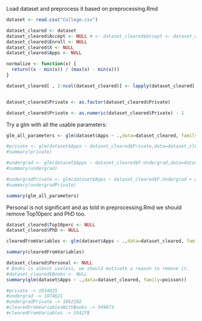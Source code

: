 Load dataset and preprocess it based on preprocessing.Rmd
```r
dataset <- read.csv("College.csv")

dataset_cleared <- dataset
dataset_cleared$Accept <- NULL # <- dataset_cleared$Accept <- dataset_cleared$Enroll <- NULL
dataset_cleared$Enroll <- NULL
dataset_cleared$X <- NULL
dataset_cleared$Apps <- NULL

normalize <- function(x) {
  return((x - min(x)) / (max(x) - min(x)))
}

dataset_cleared[ , 2:ncol(dataset_cleared)] <- lapply(dataset_cleared[ , 2:ncol(dataset_cleared)], normalize)


dataset_cleared$Private <- as.factor(dataset_cleared$Private)

dataset_cleared$Private <- as.numeric(dataset_cleared$Private) - 1
```

Try a glm with all the usable parameters:

```r

glm_all_parameters <- glm(dataset$Apps ~ .,data=dataset_cleared, family=poisson)

#private <- glm(dataset$Apps ~ dataset_cleared$Private,data=dataset_cleared, family=poisson)
#summary(private)

#undergrad <- glm(dataset$Apps ~ dataset_cleared$F.Undergrad,data=dataset_cleared, family=poisson)
#summary(undergrad)

#undergradPrivate <- glm(dataset$Apps ~ dataset_cleared$F.Undergrad + dataset_cleared$Private,data=dataset_cleared, family=poisson)
#summary(undergradPrivate)

summary(glm_all_parameters)

```

Personal is not significant and as told in preprocessing.Rmd we should remove Top10perc and PhD too.

```r

dataset_cleared$Top10perc <- NULL
dataset_cleared$PhD <- NULL

clearedFromVariables <- glm(dataset$Apps ~ .,data=dataset_cleared, family=poisson)

summary(clearedFromVariables)

dataset_cleared$Personal <- NULL
# Books is almost useless, we should motivate a reason to remove it.
#dataset_cleared$Books <- NULL
summary(glm(dataset$Apps ~ .,data=dataset_cleared, family=poisson))

#private -> 1934025
#undergrad -> 1074621
#undergradPrivate -> 1062182
#clearedFromVariablesWithBooks -> 549073
#clearedFromVariables -> 554278
```
